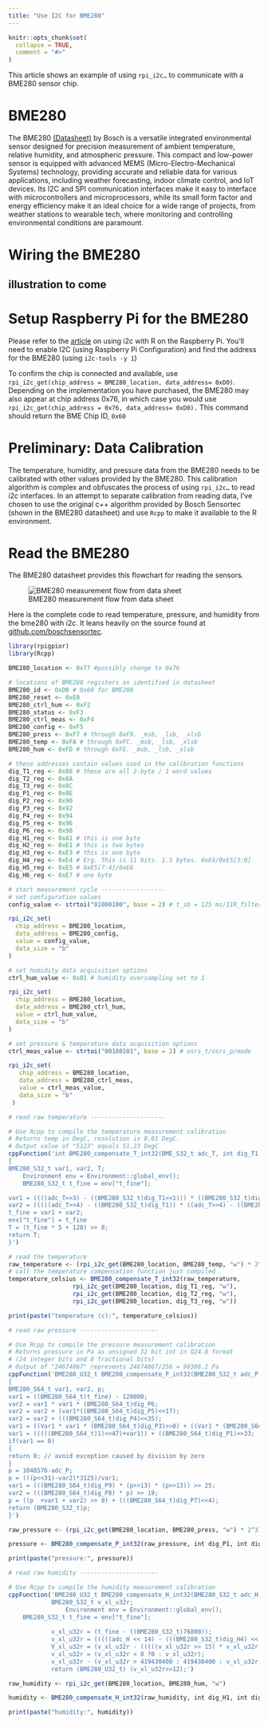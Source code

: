 ```yaml
---
title: "Use I2C for BME280"
---
```


```r
knitr::opts_chunk$set(
  collapse = TRUE,
  comment = "#>"
)
```

This article shows an example of using `rpi_i2c…` to communicate with a BME280 sensor chip.

# BME280

The BME280 [(Datasheet)](https://www.bosch-sensortec.com/media/boschsensortec/downloads/datasheets/bst-bme280-ds002.pdf) by Bosch is a versatile integrated environmental sensor designed for precision measurement of ambient temperature, relative humidity, and atmospheric pressure. This compact and low-power sensor is equipped with advanced MEMS (Micro-Electro-Mechanical Systems) technology, providing accurate and reliable data for various applications, including weather forecasting, indoor climate control, and IoT devices. Its I2C and SPI communication interfaces make it easy to interface with microcontrollers and microprocessors, while its small form factor and energy efficiency make it an ideal choice for a wide range of projects, from weather stations to wearable tech, where monitoring and controlling environmental conditions are paramount.

# Wiring the BME280

## illustration to come

# Setup Raspberry Pi for the BME280

Please refer to the [article](rpi_i2c.Rmd) on using i2c with R on the Raspberry Pi. You'll need to enable I2C (using Raspberry Pi Configuration) and find the address for the BME280 (using `i2c-tools -y 1`)

To confirm the chip is connected and available, use `rpi_i2c_get(chip_address = BME280_location, data_address= 0xD0)`. Depending on the implementation you have purchased, the BME280 may also appear at chip address 0x76, in which case you would use `rpi_i2c_get(chip_address = 0x76, data_address= 0xD0).` This command should return the BME Chip ID, `0x60`

# Preliminary: Data Calibration

The temperature, humidity, and pressure data from the BME280 needs to be calibrated with other values provided by the BME280. This calibration algorithm is complex and obfuscates the process of using `rpi_i2c…` to read i2c interfaces. In an attempt to separate calibration from reading data, I've chosen to use the original c++ algorithm provided by Bosch Sensortec (shown in the BME280 datasheet) and use `Rcpp` to make it available to the R environment.

# Read the BME280

The BME280 datasheet provides this flowchart for reading the sensors.

![BME280 measurement flow from data sheet](bme280MeasurementFlow.png)

Here is the complete code to read temperature, pressure, and humidity from the bme280 with i2c. It leans heavily on the source found at [github.com/boschsensortec](https://github.com/boschsensortec/BME280_driver/blob/master/bme280.c).

```r
 
library(rpigpior)
library(Rcpp)

BME280_location <- 0x77 #possibly change to 0x76

# locations of BME280 registers as identified in datasheet
BME280_id <- 0xD0 # 0x60 for BME280
BME280_reset <- 0xE0
BME280_ctrl_hum <- 0xF2
BME280_status <- 0xF3
BME280_ctrl_meas <- 0xF4
BME280_config <- 0xF5
BME280_press <- 0xF7 # through 0xF9. _msb, _lsb, _xlsb
BME280_temp <- 0xFA # through 0xFC. _msb, _lsb, _xlsb
BME280_hum <- 0xFD # through 0xFE. _msb, _lsb, _xlsb

# these addresses contain values used in the calibration functions
dig_T1_reg <- 0x88 # these are all 2-byte / 1 word values
dig_T2_reg <- 0x8A
dig_T3_reg <- 0x8C
dig_P1_reg <- 0x8E
dig_P2_reg <- 0x90
dig_P3_reg <- 0x92
dig_P4_reg <- 0x94
dig_P5_reg <- 0x96
dig_P6_reg <- 0x98
dig_H1_reg <- 0xA1 # this is one byte
dig_H2_reg <- 0xE1 # this is two bytes
dig_H3_reg <- 0xE3 # this is one byte
dig_H4_reg <- 0xE4 # Erg. This is 11 bits. 1.5 bytes. 0xE4/0xE5[3:0]
dig_H5_reg <- 0xE5 # 0xE5[7:4]/0xE6
dig_H6_reg <- 0xE7 # one byte

# start measurement cycle ------------------
# set configuration values
config_value <- strtoi("01000100", base = 2) # t_sb = 125 ms/IIR_filter = on/2 /spi3w_en = off

rpi_i2c_set(
  chip_address = BME280_location,
  data_address = BME280_config,
  value = config_value,
  data_size = "b"
) 

# set humidity data acquisition options
ctrl_hum_value <- 0x01 # humidity oversampling set to 1

rpi_i2c_set(
  chip_address = BME280_location,
  data_address = BME280_ctrl_hum,
  value = ctrl_hum_value,
  data_size = "b"
) 

# set pressure & temperature data acquisition options
ctrl_meas_value <- strtoi("00100101", base = 2) # osrs_t/osrs_p/mode

rpi_i2c_set(
   chip_address = BME280_location,
   data_address = BME280_ctrl_meas,
   value = ctrl_meas_value,
   data_size = "b"
 )

# read raw temperature ---------------------

# Use Rcpp to compile the temperature measurement calibration
# Returns temp in DegC, resolution is 0.01 DegC. 
# Output value of "5123" equals 51.23 DegC
cppFunction('int BME280_compensate_T_int32(BME_S32_t adc_T, int dig_T1, int dig_T2, int dig_T3)
{
BME280_S32_t var1, var2, T;
    Environment env = Environment::global_env();
    BME280_S32_t t_fine = env["t_fine"];

var1 = ((((adc_T>>3) - ((BME280_S32_t)dig_T1<<1))) * ((BME280_S32_t)dig_T2)) >> 11;
var2 = (((((adc_T>>4) - ((BME280_S32_t)dig_T1)) * ((adc_T>>4) - ((BME280_S32_t)dig_T1))) >> 12) *((BME280_S32_t)dig_T3)) >> 14;
t_fine = var1 + var2;
env["t_fine"] = t_fine
T = (t_fine * 5 + 128) >> 8;
return T;
}')

# read the temperature
raw_temperature <- (rpi_i2c_get(BME280_location, BME280_temp, "w") * 2^3) + rpi_i2c_get(BME280_location, BME280_temp + 2, "b") 
# call the temperature compensation function just compiled
temperature_celsius <- BME280_compensate_T_int32(raw_temperature, 
                  rpi_i2c_get(BME280_location, dig_T1_reg, "w"),
                  rpi_i2c_get(BME280_location, dig_T2_reg, "w"),
                  rpi_i2c_get(BME280_location, dig_T3_reg, "w"))

print(paste("temperature (c):", temperature_celsius))

# read raw pressure ----------------------

# Use Rcpp to compile the pressure measurement calibration
# Returns pressure in Pa as unsigned 32 bit int in Q24.8 format
# (24 integer bits and 8 fractional bits)
# Output of "24674867" represents 24674867/256 = 96386.2 Pa
cppFunction('BME280_U32_t BME280_compensate_P_int32(BME280_S32_t adc_P, int dig_P1, int dig_P2, int dig_P3, int dig_P4, int dig_P5, int dig_P6)
{
BME280_S64_t var1, var2, p;
var1 = ((BME280_S64_t)t_fine) - 128000;
var2 = var1 * var1 * (BME280_S64_t)dig_P6;
var2 = var2 + (var1*((BME280_S64_t)dig_P5)<<17);
var2 = var2 + (((BME280_S64_t)dig_P4)<<35);
var1 = ((Var1 * var1 * (BME280_S64_t)dig_P3)>>8) + ((Var1 * (BME280_S64_t)dig_P2)<<12);
var1 = (((((BME280_S64_t)1)<<47)+var1)) + ((BME280_S64_t)dig_P1)>>33;
if(var1 == 0)
{
return 0; // avoid exception caused by division by zero
}
p = 1048576-adc_P;
p = (((p<<31)-var2)*3125)/var1;
var1 = (((BME280_S64_t)dig_P9) * (p>>13) * (p>>13)) >> 25;
var2 = (((BME280_S64_t)dig_P8) * p) >> 19;
p = ((p  +var1 + var2) >> 8) + (((BME280_S64_t)dig_P7)<<4);
return (BME280_S32_t)p;
}')

raw_pressure <- (rpi_i2c_get(BME280_location, BME280_press, "w") * 2^3) + rpi_i2c_get(BME280_location, BME280_press + 2, "b")

pressure <- BME280_compensate_P_int32(raw_pressure, int dig_P1, int dig_P2, int dig_P3, int dig_P4, int dig_P5, int dig_P6)

print(paste("pressure:", pressure))

# read raw humidity ----------------------

# Use Rcpp to compile the humidity measurement calibration
cppFunction('BME280_U32_t BME280_compensate_H_int32(BME280_S32_t adc_H, int dig_H1, int dig_H2, int dig_H3, int dig_H5, int dig_H6) {
            BME280_S32_t v_xl_u32r;
                Environment env = Environment::global_env();
    BME280_S32_t t_fine = env["t_fine"];
            
            v_xl_u32r = (t_fine - ((BME280_S32_t)76800));
            v_xl_u32r = (((((adc_H << 14) - (((BME280_S32_t)dig_H4) << 20) - (((BME280_S32_t)dig_H5) * v_xl_u32r)) + ((BME280_S32_t)16384)) >> 15) * (((((((v_xl_u32r * ((BME280_S32_t)dig_H6)) >> 10) * (((V_xl_u32r * ((BME280_S32_t)dig_H3)) >> 11) + ((BME280_S32_t)32768))) >> 10) + ((BME280_S32_t)2097152)) * ((BME280_S32_t)dig_H2) + 8192) >> 14));
            V_xl_u32r = (v_xl_u32r - (((((v_xl_u32r >> 15) * v_xl_u32r >> 15)) >> 7 * ((BME280_S32_t)dig_H1)) >> 4));
            v_xl_u32r = (v_xl_u32r < 0 ?0 : v_xl_u32r);
            v_xl_u32r - (v_xl_u32r > 419430400 : 419430400 : v_xl_u32r;
            return (BME280_U32_t) (v_xl_u32r>>12);')

raw_humidity <- rpi_i2c_get(BME280_location, BME280_hum, "w")

humidity <- BME280_compensate_H_int32(raw_humidity, int dig_H1, int dig_H2, int dig_H3, int dig_H5, int dig_H6)

print(paste("humidity:", humidity))

```
